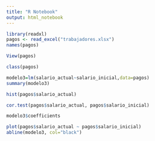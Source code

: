 ---
title: "R Notebook"
output: html_notebook
---

```{r}
library(readxl)
pagos <- read_excel("trabajadores.xlsx")
names(pagos)
```
```{r}
View(pagos)
```
```{r}
class(pagos)
```
```{r}
modelo3=lm(salario_actual~salario_inicial,data=pagos)
summary(modelo3)
```

```{r}
hist(pagos$salario_actual)
```
```{r}
cor.test(pagos$salario_actual, pagos$salario_inicial)
```
```{r}
modelo3$coefficients
```

```{r}
plot(pagos$salario_actual ~ pagos$salario_inicial)
abline(modelo3, col="black")
```

